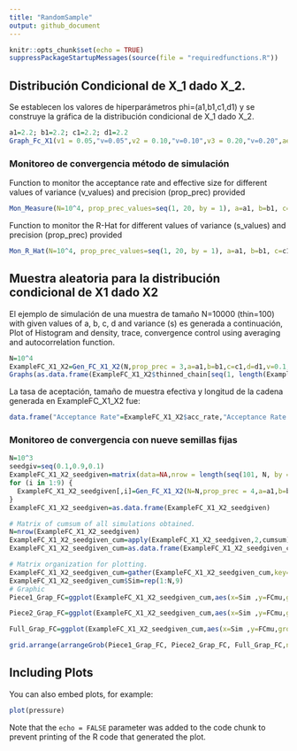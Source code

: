 ```yaml
---
title: "RandomSample"
output: github_document
---
```


```r
knitr::opts_chunk$set(echo = TRUE)
suppressPackageStartupMessages(source(file = "requiredfunctions.R"))
```

## Distribución Condicional de X_1 dado X_2.

Se establecen los valores de hiperparámetros phi=(a1,b1,c1,d1) y se construye la gráfica de la distribución condicional de X_1 dado X_2.

```r
a1=2.2; b1=2.2; c1=2.2; d1=2.2
Graph_Fc_X1(v1 = 0.05,"v=0.05",v2 = 0.10,"v=0.10",v3 = 0.20,"v=0.20",ae = a1,be = b1,ce = c1,de = d1)
```

### Monitoreo de convergencia método de simulación

Function to monitor the acceptance rate and effective size for different values of variance (v_values) and precision (prop_prec) provided

```r
Mon_Measure(N=10^4, prop_prec_values=seq(1, 20, by = 1), a=a1, b=b1, c=c1, d=d1, v_values=seq(0.01, 0.24, length.out = 10),thin = 5,burnin = 500)
```

Function to monitor the R-Hat for different values of variance (s_values) and precision (prop_prec) provided

```r
Mon_R_Hat(N=10^4, prop_prec_values=seq(1, 20, by = 1), a=a1, b=b1, c=c1, d=d1, v_values=seq(0.01, 0.24, length.out = 10),thin = 5,burnin = 500)
```

## Muestra aleatoria para la distribución condicional de X1 dado X2

El ejemplo de simulación de una muestra de tamaño N=10000 (thin=100) with given values of a, b, c, d and variance (s) es generada a continuación, Plot of Histogram and density, trace, convergence control using averaging and autocorrelation function.

```r
N=10^4
ExampleFC_X1_X2=Gen_FC_X1_X2(N,prop_prec = 3,a=a1,b=b1,c=c1,d=d1,v=0.1,option="all", thin = 1, burnin = 50,X10_given = "random",target_acceptance = 0.4,dig_tol=5)
Graphs(as.data.frame(ExampleFC_X1_X2$thinned_chain[seq(1, length(ExampleFC_X1_X2$thinned_chain), by = 1)]),"X1", width = 40,lscatt = 0.005,uscatt = 0.005)
```

La tasa de aceptación, tamaño de muestra efectiva y longitud de la cadena generada en ExampleFC_X1_X2 fue:

```r
data.frame("Acceptance Rate"=ExampleFC_X1_X2$acc_rate,"Acceptance Rate Post Burnin"=ExampleFC_X1_X2$acc_rate_pos_burnin, "ESS"=effectiveSize(ExampleFC_X1_X2$thinned_chain),"Length"=length(ExampleFC_X1_X2$thinned_chain), "Precision"=ExampleFC_X1_X2$precision)
```

### Monitoreo de convergencia con nueve semillas fijas

```r
N=10^3
seedgiv=seq(0.1,0.9,0.1)
ExampleFC_X1_X2_seedgiven=matrix(data=NA,nrow = length(seq(101, N, by = 5)),ncol=9, dimnames=list(list(),list("0.1","0.2","0.3","0.4","0.5","0.6","0.7","0.8","0.9")))
for (i in 1:9) {
  ExampleFC_X1_X2_seedgiven[,i]=Gen_FC_X1_X2(N=N,prop_prec = 4,a=a1,b=b1,c=c1,d=d1,v=0.05,option="all", thin = 5,burnin = 100,X10_given = seedgiv[i])$thinned_chain
}
ExampleFC_X1_X2_seedgiven=as.data.frame(ExampleFC_X1_X2_seedgiven)

# Matrix of cumsum of all simulations obtained.
N=nrow(ExampleFC_X1_X2_seedgiven)
ExampleFC_X1_X2_seedgiven_cum=apply(ExampleFC_X1_X2_seedgiven,2,cumsum)/(1:N)
ExampleFC_X1_X2_seedgiven_cum=as.data.frame(ExampleFC_X1_X2_seedgiven_cum)

# Matrix organization for plotting.
ExampleFC_X1_X2_seedgiven_cum=gather(ExampleFC_X1_X2_seedgiven_cum,key="Seed",value="FCmu")
ExampleFC_X1_X2_seedgiven_cum$Sim=rep(1:N,9)
# Graphic
Piece1_Grap_FC=ggplot(ExampleFC_X1_X2_seedgiven_cum,aes(x=Sim ,y=FCmu,group= Seed, color=Seed))+geom_line()+ylab(expression(hat(X)[1]^(t)))+xlab("t")+xlim(0,50)

Piece2_Grap_FC=ggplot(ExampleFC_X1_X2_seedgiven_cum,aes(x=Sim ,y=FCmu,group= Seed, color=Seed))+geom_line()+ylab(expression(hat(X)[1]^(t)))+xlab("t")+xlim(0,250)

Full_Grap_FC=ggplot(ExampleFC_X1_X2_seedgiven_cum,aes(x=Sim ,y=FCmu,group= Seed, color=Seed))+geom_line()+ylab(expression(hat(X)[1]^(t)))+xlab("t")

grid.arrange(arrangeGrob(Piece1_Grap_FC, Piece2_Grap_FC, Full_Grap_FC,ncol=2, nrow=2, widths=c(2, 2), heights=c(2,2),layout_matrix=rbind(c(1,2),c(3,3))),bottom="Convergence control using averaging")
```

## Including Plots

You can also embed plots, for example:

```r
plot(pressure)
```

Note that the `echo = FALSE` parameter was added to the code chunk to prevent printing of the R code that generated the plot.
